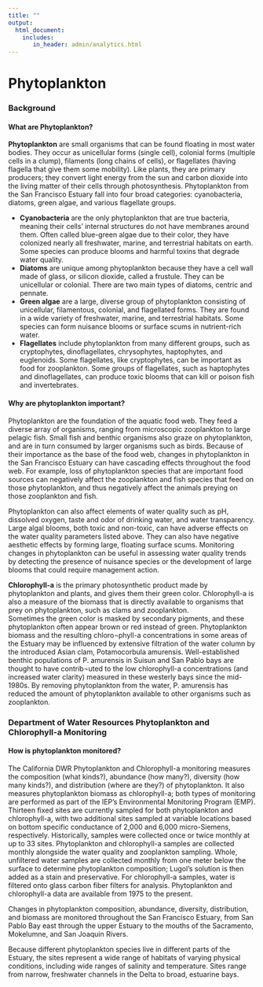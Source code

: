 ```yaml
---
title: ""
output: 
  html_document:
    includes:
       in_header: admin/analytics.html
---
```


# Phytoplankton {#phyto}

### Background {.unlisted .unnumbered}

#### What are Phytoplankton? {.unlisted .unnumbered}

<b>Phytoplankton</b> are small organisms that can be found floating in most water bodies.  They occur as unicellular forms (single cell), colonial forms (multiple cells in a clump), filaments (long chains of cells), or flagellates (having flagella that give them some mobility).  Like plants, they are primary producers; they convert light energy from the sun and carbon dioxide into the living matter of their cells through photosynthesis.  Phytoplankton from the San Francisco Estuary fall into four broad categories: cyanobacteria, diatoms, green algae, and various flagellate groups.

  * <b>Cyanobacteria</b> are the only phytoplankton that are true bacteria, meaning their cells’ internal structures do not have membranes around them.  Often called blue-green algae due to their color, they have colonized nearly all freshwater, marine, and terrestrial habitats on earth.  Some species can produce blooms and harmful toxins that degrade water quality.
  * <b>Diatoms</b> are unique among phytoplankton because they have a cell wall made of glass, or silicon dioxide, called a frustule.  They can be unicellular or colonial.  There are two main types of diatoms, centric and pennate.
  * <b>Green algae</b> are a large, diverse group of phytoplankton consisting of unicellular, filamentous, colonial, and flagellated forms.  They are found in a wide variety of freshwater, marine, and terrestrial habitats.  Some species can form nuisance blooms or surface scums in nutrient-rich water.
  * <b>Flagellates</b> include phytoplankton from many different groups, such as cryptophytes, dinoflagellates, chrysophytes, haptophytes, and euglenoids.  Some flagellates, like cryptophytes, can be important as food for zooplankton.  Some groups of flagellates, such as haptophytes and dinoflagellates, can produce toxic blooms that can kill or poison fish and invertebrates.

#### Why are phytoplankton important? {.unlisted .unnumbered}
Phytoplankton are the foundation of the aquatic food web.  They feed a diverse array of organisms, ranging from microscopic zooplankton to large pelagic fish.  Small fish and benthic organisms also graze on phytoplankton, and are in turn consumed by larger organisms such as birds.  Because of their importance as the base of the food web, changes in phytoplankton in the San Francisco Estuary can have cascading effects throughout the food web.  For example, loss of phytoplankton species that are important food sources can negatively affect the zooplankton and fish species that feed on those phytoplankton, and thus negatively affect the animals preying on those zooplankton and fish. 

Phytoplankton can also affect elements of water quality such as pH, dissolved oxygen, taste and odor of drinking water, and water transparency.  Large algal blooms, both toxic and non-toxic, can have adverse effects on the water quality parameters listed above.  They can also have negative aesthetic effects by forming large, floating surface scums.  Monitoring changes in phytoplankton can be useful in assessing water quality trends by detecting the presence of nuisance species or the development of large blooms that could require management action.

<b>Chlorophyll-a</b> is the primary photosynthetic product made by phytoplankton and plants, and gives them their green color.  Chlorophyll-a is also a measure of the biomass that is directly available to organisms that prey on phytoplankton, such as clams and zooplankton.  
Sometimes the green color is masked by secondary pigments, and these phytoplankton often appear brown or red instead of green.  Phytoplankton biomass and the resulting chloro¬phyll-a concentrations in some areas of the Estuary may be influenced by extensive filtration of the water column by the introduced Asian clam, Potamocorbula amurensis. Well-established benthic populations of P. amurensis in Suisun and San Pablo bays are thought to have contrib¬uted to the low chlorophyll-a concentrations (and increased water clarity) measured in these westerly bays since the mid-1980s.  By removing phytoplankton from the water, P. amurensis has reduced the amount of phytoplankton available to other organisms such as zooplankton. 


### Department of Water Resources Phytoplankton and Chlorophyll-a Monitoring {.unlisted .unnumbered}

#### How is phytoplankton monitored? {.unlisted .unnumbered}
The California DWR Phytoplankton and Chlorophyll-a monitoring measures the composition (what kinds?), abundance (how many?), diversity (how many kinds?), and distribution (where are they?) of phytoplankton.  It also measures phytoplankton biomass as chlorophyll-a; both types of monitoring are performed as part of the IEP’s Environmental Monitoring Program (EMP).  Thirteen fixed sites are currently sampled for both phytoplankton and chlorophyll-a, with two additional sites sampled at variable locations based on bottom specific conductance of 2,000 and 6,000 micro-Siemens, respectively.  Historically, samples were collected once or twice monthly at up to 33 sites.  Phytoplankton and chlorophyll-a samples are collected monthly alongside the water quality and zooplankton sampling.
Whole, unfiltered water samples are collected monthly from one meter below the surface to determine phytoplankton composition; Lugol’s solution is then added as a stain and preservative.  For chlorophyll-a samples, water is filtered onto glass carbon fiber filters for analysis.  Phytoplankton and chlorophyll-a data are available from 1975 to the present.  

Changes in phytoplankton composition, abundance, diversity, distribution, and biomass are monitored throughout the San Francisco Estuary, from San Pablo Bay east through the upper Estuary to the mouths of the Sacramento, Mokelumne, and San Joaquin Rivers.

Because different phytoplankton species live in different parts of the Estuary, the sites represent a wide range of habitats of varying physical conditions, including wide ranges of salinity and temperature. Sites range from narrow, freshwater channels in the Delta to broad, estuarine bays.
